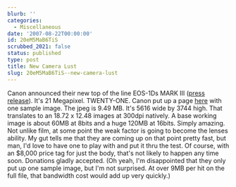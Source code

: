 ```yaml
---
blurb: ''
categories:
  - Miscellaneous
date: '2007-08-22T00:00:00'
id: 20eM5MaB6TiS
scrubbed_2021: false
status: published
type: post
title: New Camera Lust
slug: 20eM5MaB6TiS--new-camera-lust
---
```


Canon announced their new top of the line EOS-1Ds MARK III
([press release](http://www.usa.canon.com/html/templatedata/pressrelease/20070820_1dsmk3.html)).
It's 21 Megapixel. TWENTY-ONE. Canon put up a page
[here](http://web.canon.jp/imaging/eosd/eos1dsm3/eos1dsm3_sample-e.html)
with one sample image. The jpeg is 9.49 MB. It's 5616 wide by 3744
high. That translates to an 18.72 x 12.48 images at 300dpi
natively. A base working image is about 60MB at 8bits and a huge
120MB at 16bits. Simply amazing. Not unlike film, at some point the
weak factor is going to become the lenses ability. My gut tells me
that they are coming up on that point pretty fast, but man, I'd
love to have one to play with and put it thru the test. Of course,
with an $8,000 price tag for just the body, that's not likely to
happen any time soon. Donations gladly accepted. (Oh yeah, I'm
disappointed that they only put up one sample image, but I'm not
surprised. At over 9MB per hit on the full file, that bandwidth
cost would add up very quickly.)
